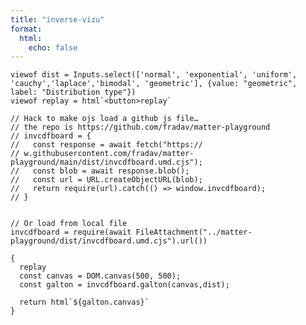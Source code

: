 ```yaml
---
title: "inverse-vizu"
format:
  html:
    echo: false
---
```


```ojs
viewof dist = Inputs.select(['normal', 'exponential', 'uniform', 'cauchy','laplace','bimodal', 'geometric'], {value: "geometric", label: "Distribution type"})
viewof replay = html`<button>replay`
```



```ojs

// Hack to make ojs load a github js file…
// the repo is https://github.com/fradav/matter-playground
// invcdfboard = {
//   const response = await fetch("https://
// w.githubusercontent.com/fradav/matter-playground/main/dist/invcdfboard.umd.cjs");
//   const blob = await response.blob();
//   const url = URL.createObjectURL(blob);
//   return require(url).catch(() => window.invcdfboard);
// }


// Or load from local file
invcdfboard = require(await FileAttachment("../matter-playground/dist/invcdfboard.umd.cjs").url())

{
  replay
  const canvas = DOM.canvas(500, 500);
  const galton = invcdfboard.galton(canvas,dist);

  return html`${galton.canvas}`
}
```